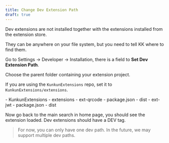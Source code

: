 ```yaml
---
title: Change Dev Extension Path
draft: true
---
```


Dev extensions are not installed together with the extensions installed from the extension store.

They can be anywhere on your file system, but you need to tell KK where to find them.

Go to Settings -> Developer -> Installation, there is a field to **Set Dev Extension Path**.

Choose the parent folder containing your extension project.



If you are using the `KunkunExtensions` repo, set it to `KunkunExtensions/extensions`.

<FileTree>
- KunkunExtensions
  - extensions
    - ext-qrcode
      - package.json
      - dist
    - ext-jwt
      - package.json
      - dist
</FileTree>

Now go back to the main search in home page, you should see the extension loaded. Dev extensions should have a <span class="bg-green-600 px-1 dark:text-black text-white font-bold rounded-sm">DEV</span> tag.

> For now, you can only have one dev path. In the future, we may support multiple dev paths.


